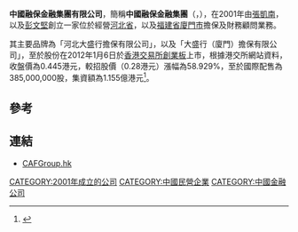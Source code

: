 {{Infobox Company
|company_name = 中國融保金融集團有限公司<br>China Assurance Finance Group Limited
|company_logo =
|company_type = 上市公司 ({{hkex|8090}})
|company_slogan = 
|foundation = 2001 年
|location = [[香港|香港]][[北角|北角]][[渣華道|渣華道]]191號[[嘉華國際中心|嘉華國際中心]]17樓1703-1705室
|key_people = [[張西銘|張西銘]](主席兼非執行董事)
|industry = [[其他金融|其他金融]]
|sales = 
|profit =
|asset =
|revenue = 
|market_value = 0.98億(2011年12月)
|num_employees = 
|products = 
|homepage = [http://www.cafgroup.hk CAFGroup.hk]
}}

'''中國融保金融集團有限公司'''，簡稱'''中國融保金融集團'''（'''{{lang-en|China Assurance Finance Group Limited}}'''，{{hkex|8090}}），在2001年由[[張凱南|張凱南]]，以及[[彭文堅|彭文堅]]創立一家位於經營[[河北省|河北省]]，以及[[福建省|福建省]][[廈門市|廈門市]]擔保及財務顧問業務。

其主要品牌為「河北大盛行擔保有限公司」，以及「大盛行（廈門）擔保有限公司」，至於股份在2012年1月6日於[[香港交易所|香港交易所]][[香港創業板|創業板]]上市，根據港交所網站資料，收盤價為0.445港元，較招股價（0.28港元）漲幅為58.929%，至於國際配售為385,000,000股，集資額為1.155億港元<ref>{{Cite web |url=http://www.wenweipo.com/news_print.phtml?news_id=FI1201040017 |title=2012-01-04 7隻新股 4隻孖展食白果 文匯報 |accessdate=2012-01-06 |archive-date=2016-03-04 |archive-url=https://web.archive.org/web/20160304042240/http://www.wenweipo.com/news_print.phtml?news_id=FI1201040017 |dead-url=no }}</ref>。

==參考==
{{REFLIST}}

==連結==
*[http://www.cafgroup.hk CAFGroup.hk]{{Wayback|url=http://www.cafgroup.hk/ |date=20181211091305 }}

[[CATEGORY:2001年成立的公司|CATEGORY:2001年成立的公司]]
[[CATEGORY:中國民營企業|CATEGORY:中國民營企業]]
[[CATEGORY:中國金融公司|CATEGORY:中國金融公司]]
